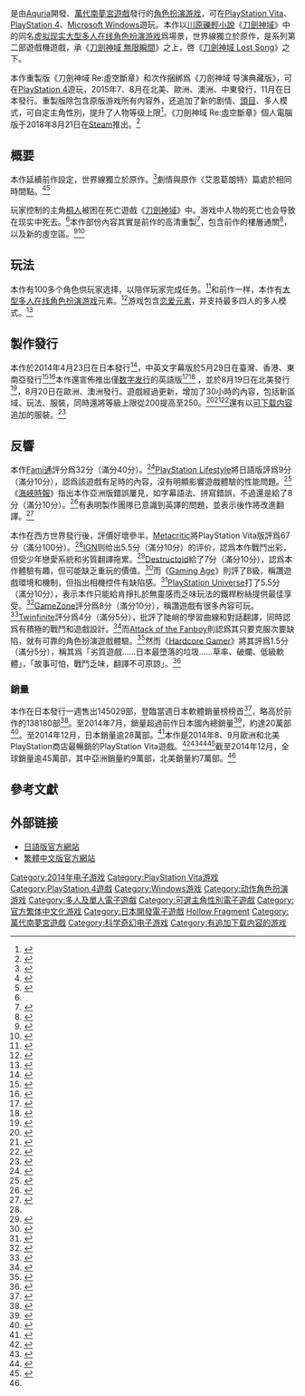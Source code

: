 {{NoteTA
|G1=Games
|G2=SAO
}}
{{Infobox VG
| title       = 刀剑神域 虚空断章
| japanese    = ソードアート・オンライン -ホロウ・フラグメント-
| english     = Sword Art Online: Hollow Fragment
| image       = Sword Art Online Hollow Fragment.jpg
| caption     = 
| official    = {{vgr|TWHK|刀劍神域 虛空斷章|nocc=yes}}
| common      = 刀剑神域 虚空碎片
| genre       = [[角色扮演游戏|角色扮演游戏]]
| platforms   = [[PlayStation_Vita|PlayStation Vita]]、[[PlayStation_4|PlayStation 4]]、[[Microsoft_Windows|Microsoft Windows]]
| developer   = Aquria<ref>{{cite web|url=http://www.bandainamcogames.com/game/sword-art-online-hollow-fragment.html|title=Sword Art Online: Hollow Fragment|publisher=[[Bandai_Namco_Games|Bandai Namco Games]]|accessdate=2018-04-15|archive-date=2015-03-28|archive-url=https://web.archive.org/web/20150328080714/http://www.bandainamcogames.com/game/sword-art-online-hollow-fragment.html|dead-url=yes}}</ref>
| publisher   = [[万代南梦宫娱乐|萬代南夢宮遊戲]]
| director    = 
| producer    = 二見鷹介<ref>{{cite web|url=http://gematsu.com/2014/06/bandai-namco-announces-anime-expo-2014-plans|title=Bandai Namco announces Anime Expo 2014 plans|publisher=Gematsu|language=|date=2014-06-28|accessdate=2018-04-15|archive-date=2020-10-29|archive-url=https://web.archive.org/web/20201029044451/https://www.gematsu.com/2014/06/bandai-namco-announces-anime-expo-2014-plans|dead-url=no}}</ref>
| designer    = 
| writer      = 
| programmer  = 
| composer    = 
| artist      = 
| series      = [[刀劍神域|刀劍神域]]
| engine      = 
| modes       = [[单人电子游戏|单人]]、[[多人电子游戏|多人]]
| released    = '''PlayStation Vita'''{{vgr|JP|2014年4月24日|TWHK|2014年5月29日<ref>{{Cite web |url = https://gnn.gamer.com.tw/8/96488.html |title = PS Vita《刀劍神域 ―虛空斷章―》繁體中文版 公布限定版及特典情報 |author = KEN |date = 2015-10-25 |publisher = 巴哈姆特 |language =  |accessdate = 2018-04-15 |archive-date = 2017-12-22 |archive-url = https://web.archive.org/web/20171222162640/https://gnn.gamer.com.tw/8/96488.html |dead-url = no }}</ref>|NA|2014年8月19日|EU|2014年8月20日}}'''PlayStation 4'''{{vgr|NA|2015年7月28日|EU|2015年8月4日<ref>{{cite web|url=http://gematsu.com/2015/07/sword-art-online-re-hollow-fragment-delayed-one-week|title=Sword Art Online Re: Hollow Fragment delayed one week|publisher=Gematsu|date=2015-07-24|accessdate=2015-07-24|archive-date=2020-02-25|archive-url=https://web.archive.org/web/20200225035920/https://www.gematsu.com/2015/07/sword-art-online-re-hollow-fragment-delayed-one-week}}</ref>|JP|2015年11月19日|TWHK|2015年11月19日}}'''Microsoft Windows'''{{vgr|WW|2018年8月21日<ref>{{cite web|url=https://gematsu.com/2018/08/sword-art-online-re-hollow-fragment-for-pc-launches-august-21|title=Sword Art Online Re: Hollow Fragment for PC launches August 21|publisher=Gematsu|date=2018-08-12|accessdate=2018-08-12|archive-date=2020-11-09|archive-url=https://web.archive.org/web/20201109031856/https://www.gematsu.com/2018/08/sword-art-online-re-hollow-fragment-for-pc-launches-august-21}}</ref>}}
}}

{{vgname|刀剑神域 虚空断章|ja=ソードアート・オンライン -ホロウ・フラグメント-|en=Sword Art Online: Hollow Fragment}}是由[[Aquria|Aquria]]開發、[[万代南梦宫娱乐|萬代南夢宮遊戲]]發行的[[角色扮演游戏|角色扮演游戏]]，可在[[PlayStation_Vita|PlayStation Vita]]、[[PlayStation_4|PlayStation 4]]、[[Microsoft_Windows|Microsoft Windows]]遊玩。本作以[[川原礫|川原礫]][[輕小說|輕小說]]《[[刀劍神域|刀劍神域]]》中的同名[[虚拟现实|虚拟现实]][[大型多人在线角色扮演游戏|大型多人在线角色扮演游戏]]爲場景，世界線獨立於原作，是系列第二部遊戲機遊戲，承《[[刀劍神域_無限瞬間|刀劍神域 無限瞬間]]》之上，啓《[[刀劍神域_Lost_Song|刀劍神域 Lost Song]]》之下。

本作重製版《刀劍神域 Re:虛空斷章》和次作捆綁爲《刀劍神域 导演典藏版》，可在[[PlayStation_4|PlayStation 4]]遊玩，2015年7、8月在北美、歐洲、澳洲、中東發行，11月在日本發行。重製版除包含原版游戏所有内容外，还追加了新的剧情、[[頭目_(角色類型)|頭目]]、多人模式，可自定主角性別，提升了人物等级上限<ref>{{Cite web |url = http://ps4.tgbus.com/news/201508/20150824151432.shtml |title = 《刀剑神域》最新PV Re虚空断章可单独购买 |author = 天楼神威 |date = 2015-08-24 |publisher = 电玩巴士 |language =  |accessdate = 2018-04-15 |archive-url = https://web.archive.org/web/20180415190322/http://ps4.tgbus.com/news/201508/20150824151432.shtml |archive-date = 2018-04-15 |dead-url = yes }}</ref>。《刀劍神域 Re:虛空斷章》個人電腦版于2018年8月21日在[[Steam|Steam]]推出。<ref>{{Cite web |url = http://www.ali213.net/news/html/2018-2/347771.html |title = 《刀剑神域：虚空断章》PC版发售日公布 预订PC《刀剑神域：夺命凶弹》可免费获赠游戏 |author = cloud |date = 2018-02-23 |publisher = 游侠网 |language =  |accessdate = 2018-04-15 |archive-date = 2020-09-26 |archive-url = https://web.archive.org/web/20200926174635/https://www.ali213.net/news/html/2018-2/347771.html |dead-url = no }}</ref>

==概要==
本作延續前作設定，世界線獨立於原作。<ref>{{cite web|url=http://kotaku.com/infinity-moment-takes-everything-you-know-about-sword-a-464949599|title=Infinity Moment Takes Everything You Know About Sword Art Online, and Turns It on Its Head|publisher=Kotaku|date=2013-04-02|accessdate=2014-05-02|archive-date=2013-07-29|archive-url=https://web.archive.org/web/20130729003933/http://kotaku.com/infinity-moment-takes-everything-you-know-about-sword-a-464949599}}</ref>劇情與原作〈艾恩葛朗特〉篇處於相同時間點。<ref>{{Cite web|title=Review: Sword Art Online: Hollow Fragment|url=https://www.destructoid.com/stories/review-sword-art-online-hollow-fragment-279631.phtml|access-date=2020-07-22|website=Destructoid|language=|archive-date=2021-04-14|archive-url=https://web.archive.org/web/20210414211851/https://www.destructoid.com/stories/review-sword-art-online-hollow-fragment-279631.phtml}}</ref><ref>{{Cite web|title=Tech in Asia - Connecting Asia's startup ecosystem|url=https://www.techinasia.com/sword-art-online-hollow-fragment-review-kirito-hero-aincrad|access-date=2020-07-22|website=www.techinasia.com|language=|archive-date=2020-07-23|archive-url=https://web.archive.org/web/20200723121112/https://www.techinasia.com/sword-art-online-hollow-fragment-review-kirito-hero-aincrad}}</ref>

玩家控制的主角[[桐人|桐人]]被困在死亡遊戲《[[刀劍神域世界觀與設定|刀劍神域]]》中。游戏中人物的死亡也会导致在现实中死去。<ref name="gameinformer" />本作部份內容其實是前作的高清重製<ref>{{cite web|url=http://www.pocketgamer.co.uk/r/PS+Vita/Sword+Art+Online%3A+Hollow+Fragment/news.asp?c=59303|title=Sword Art Online: Hollow Fragment will come bundled with another HD game for SAO fans|publisher=Pocket Gamer|date=2014-05-01|accessdate=2014-05-02|archive-date=2016-04-05|archive-url=https://web.archive.org/web/20160405185935/http://www.pocketgamer.co.uk/r/PS+Vita/Sword+Art+Online%3A+Hollow+Fragment/news.asp?c=59303}}</ref>，包含前作的樓層通關<ref>{{cite web|url=http://www.siliconera.com/2014/05/01/sword-art-online-hollow-fragment-includes-hd-version-sword-art-online-infinity-moment/|title=Sword Art Online: Hollow Fragment Includes An HD Version Of Sword Art Online: Infinity Moment|publisher=Siliconera|date=2014-05-01|accessdate=2014-05-01|archive-date=2014-05-02|archive-url=https://web.archive.org/web/20140502033202/http://www.siliconera.com/2014/05/01/sword-art-online-hollow-fragment-includes-hd-version-sword-art-online-infinity-moment/}}</ref>，以及新的虛空區。<ref name="SAOHF Announced for PS Vita">{{cite web|url=http://gematsu.com/2013/10/sword-art-online-hollow-fragment-announced-for-ps-vita|title=Sword Art Online: Hollow Fragment announced for PS Vita|publisher=Gematsu|date=2013-10-06|accessdate=2014-04-02|archive-date=2014-04-25|archive-url=https://web.archive.org/web/20140425224228/http://gematsu.com/2013/10/sword-art-online-hollow-fragment-announced-for-ps-vita}}</ref><ref>{{cite web|url=http://www.crunchyroll.com/anime-news/2014/01/09-1/sword-art-online-hollow-fragment-screens-show-battle-system-event-scenes-and-more|title="Sword Art Online: Hollow Fragment" Screens Show Battle System, Event Scenes, and More|publisher=Crunchyroll|date=2014-01-10|accessdate=2020-01-10|archive-date=2020-02-25|archive-url=https://web.archive.org/web/20200225035915/https://www.crunchyroll.com/anime-news/2014/01/09-1/sword-art-online-hollow-fragment-screens-show-battle-system-event-scenes-and-more}}</ref>

== 玩法 ==
本作有100多个角色供玩家选择，以陪伴玩家完成任务。<ref>{{cite web|url=http://www.siliconera.com/2014/02/24/can-befriend-100-characters-sword-art-online-hollow-fragment/|title=You Can Befriend Over 100 Characters In Sword Art Online: Hollow Fragment|publisher=Siliconera|date=2014-02-24|accessdate=2018-04-15|archive-date=2018-06-17|archive-url=https://web.archive.org/web/20180617170026/http://www.siliconera.com/2014/02/24/can-befriend-100-characters-sword-art-online-hollow-fragment/|dead-url=no}}</ref>和前作一样，本作有[[大型多人在线角色扮演游戏|大型多人在线角色扮演游戏]]元素。<ref name="gameinformer">{{cite web|url=http://www.gameinformer.com/b/news/archive/2014/05/01/duo-of-sword-art-online-games-coming-to-north-america.aspx|title=Duo Of Sword Art Online Games Coming To North America|publisher=[[Game_Informer|Game Informer]]|date=2014-05-01|accessdate=2017-04-15|archive-url=https://web.archive.org/web/20170415202732/http://www.gameinformer.com/b/news/archive/2014/05/01/duo-of-sword-art-online-games-coming-to-north-america.aspx|archive-date=2017-04-15|dead-url=yes}}</ref>游戏包含[[戀愛模擬遊戲|恋爱元素]]，并支持最多四人的多人模式。<ref>{{cite web|url=http://www.escapistmagazine.com/news/view/133910-Sword-Art-Online-Hollow-Fragment-Arrives-in-North-America-this-Summer|title=Sword Art Online: Hollow Fragment Arrives in North America this Summer|publisher=[[The_Escapist|The Escapist]]|language=|date=2014-04-22|accessdate=2018-04-15|archive-date=2016-03-09|archive-url=https://web.archive.org/web/20160309175550/http://www.escapistmagazine.com/news/view/133910-Sword-Art-Online-Hollow-Fragment-Arrives-in-North-America-this-Summer|dead-url=yes}}</ref>

==製作發行==
本作於2014年4月23日在日本發行<ref>{{cite web|url=http://www.siliconera.com/2013/10/08/sword-art-online-hollow-fragment-lets-players-hold-hands-heroine-tidbits/|title=Sword Art Online: Hollow Fragment – Hold Hands With A Heroine And Other Tidbits|publisher=Siliconera|date=2013-10-08|accessdate=2014-04-03|archive-date=2014-03-20|archive-url=https://web.archive.org/web/20140320213823/http://www.siliconera.com/2013/10/08/sword-art-online-hollow-fragment-lets-players-hold-hands-heroine-tidbits/}}</ref>，中英文字幕版於5月29日在臺灣、香港、東南亞發行<ref>{{cite web|url=https://sg.news.yahoo.com/southeast-asia-enjoy-sword-art-online-hollow-fragment-121558031.html|title=Southeast Asia to enjoy Sword Art Online: Hollow Fragment this end May|publisher=[[Yahoo!|Yahoo!]]|date=2014-05-02|accessdate=2014-07-06|archive-date=2016-03-05|archive-url=https://web.archive.org/web/20160305135119/https://sg.news.yahoo.com/southeast-asia-enjoy-sword-art-online-hollow-fragment-121558031.html}}</ref><ref name="SAOHF Taiwanese Version">{{cite web|url=http://gematsu.com/2014/03/sword-art-online-hollow-fragment-will-english-traditional-chinese-subtitles-taiwan|title=Sword Art Online: Hollow Fragment will have English and Traditional Chinese subtitles in Taiwan|publisher=Gematsu|date=2014-03-22|accessdate=2014-04-02|archive-date=2014-03-28|archive-url=https://web.archive.org/web/20140328013419/http://gematsu.com/2014/03/sword-art-online-hollow-fragment-will-english-traditional-chinese-subtitles-taiwan}}</ref>本作還宣佈推出僅[[数字发行|数字发行]]的英語版<ref>{{cite web|url=http://www.siliconera.com/2014/04/22/sword-art-online-hollow-fragment-coming-north-america-summer/|title=Sword Art Online: Hollow Fragment Coming To North America This Summer|author=Ishaan|publisher=Siliconera|date=2014-04-22|accessdate=2014-04-22|archive-date=2015-12-20|archive-url=https://web.archive.org/web/20151220125537/http://www.siliconera.com/2014/04/22/sword-art-online-hollow-fragment-coming-north-america-summer/}}</ref><ref>{{cite web|title=SWORD ART ONLINE: HOLLOW FRAGMENT to be released in Europe and Australia|url=http://www.bandainamcogames.eu/news/2014/05/14/sword-art-online-hollow-fragment-to-be-released-in-europe-and-australia/4295|publisher=[[Bandai_Namco_Games|Bandai Namco Games]]|date=2014-05-14|accessdate=2014-07-22|archive-date=2014-07-28|archive-url=https://web.archive.org/web/20140728034032/http://www.bandainamcogames.eu/news/2014/05/14/sword-art-online-hollow-fragment-to-be-released-in-europe-and-australia/4295}}</ref> ，並於8月19日在北美發行<ref>{{cite web|url=http://www.bandainamcogames.com/game/sword-art-online-hollow-fragment.html|title=Sword Art Online: Hollow Fragment|publisher=[[Bandai_Namco_Games|Bandai Namco Games]]|accessdate=2014-07-04|archive-date=2015-03-28|archive-url=https://web.archive.org/web/20150328080714/http://www.bandainamcogames.com/game/sword-art-online-hollow-fragment.html}}</ref>，8月20日在歐洲、澳洲發行。遊戲經過更新，增加了30小時的內容，包括新區域、玩法、服裝，同時還將等級上限從200提高至250。<ref>{{cite web|url=http://www.siliconera.com/2014/04/29/sword-art-online-hollow-fragments-major-update-adds-30-hours-content/|title=Sword Art Online: Hollow Fragment's Major Update Adds 30 Hours Of Content|publisher=Siliconera|date=2014-04-29|accessdate=2014-05-02|archive-date=2015-12-20|archive-url=https://web.archive.org/web/20151220125552/http://www.siliconera.com/2014/04/29/sword-art-online-hollow-fragments-major-update-adds-30-hours-content/}}</ref><ref>{{cite web|url=http://www.gamezone.com/news/2014/08/12/sword-art-online-hollow-fragment-boasts-free-dlc-costumes-and-major-update|title=Sword Art Online: Hollow Fragment boasts free DLC costumes and major update|publisher=GameZone|date=2014-08-12|accessdate=2014-08-19|archive-date=2014-08-23|archive-url=https://web.archive.org/web/20140823200943/http://www.gamezone.com/news/2014/08/12/sword-art-online-hollow-fragment-boasts-free-dlc-costumes-and-major-update}}</ref><ref>{{cite web|url=http://www.playstationlifestyle.net/2014/08/12/sword-art-online-update-hollow-fragment-major-update-arrives-september-2014-in-north-america-europe/|title=Sword Art Online: Hollow Fragment Major Update Arrives September 2014 in North America, Europe|publisher=PlayStation LifeStyle|date=2014-08-12|accessdate=2014-08-19|archive-date=2014-08-21|archive-url=https://web.archive.org/web/20140821032515/http://www.playstationlifestyle.net/2014/08/12/sword-art-online-update-hollow-fragment-major-update-arrives-september-2014-in-north-america-europe/}}</ref>還有以[[可下载内容|可下载内容]]追加的服裝。<ref>{{cite web|url=http://www.animenewsnetwork.com/daily-briefs/2014-08-14/sword-art-online-hollow-fragment-gets-free-costume-dlc/.77574|title=Sword Art Online: Hollow Fragment Gets Free Costume DLC|publisher=[[Anime_News_Network|Anime News Network]]|date=2014-08-14|accessdate=2014-08-19|archive-date=2014-08-15|archive-url=https://web.archive.org/web/20140815054919/http://www.animenewsnetwork.com/daily-briefs/2014-08-14/sword-art-online-hollow-fragment-gets-free-costume-dlc/.77574}}</ref>

== 反響 ==
{{Video game reviews
| MC = PSV：67/100<ref name="MCVITA">{{cite web |url=http://www.metacritic.com/game/playstation-vita/sword-art-online-hollow-fragment |title=Sword Art Online: Hollow Fragment for PlayStation Vita Reviews |website=[[Metacritic|Metacritic]] |publisher=[[CBS_Interactive|CBS Interactive]] |accessdate=2015-10-31 |archive-date=2020-11-17 |archive-url=https://web.archive.org/web/20201117231645/https://www.metacritic.com/game/playstation-vita/sword-art-online-hollow-fragment }}</ref><br/>PS4：65/100<ref>{{cite web |url=http://www.metacritic.com/game/playstation-4/sword-art-online-re-hollow-fragment |title=Sword Art Online Re: Hollow Fragment for PlayStation 4 Reviews |website=[[Metacritic|Metacritic]] |publisher=[[CBS_Interactive|CBS Interactive]] |accessdate=2018-08-12 |archive-date=2020-10-26 |archive-url=https://web.archive.org/web/20201026102157/https://www.metacritic.com/game/playstation-4/sword-art-online-re-hollow-fragment }}</ref>
}}

本作[[Fami通|Fami通]]評分爲32分（滿分40分）。<ref>{{cite web|url=http://gematsu.com/2014/04/famitsu-review-scores-issue-1324|title=Famitsu Review Scores: Issue 1324|publisher=Gematsu|date=2014-04-15|accessdate=2014-07-04|archive-date=2014-04-16|archive-url=https://web.archive.org/web/20140416175910/http://gematsu.com/2014/04/famitsu-review-scores-issue-1324}}</ref>[[PlayStation_Lifestyle|PlayStation Lifestyle]]將日語版評爲9分（滿分10分），認爲該遊戲有足時的內容，沒有明顯影響遊戲體驗的性能問題。<ref>{{cite web|url=http://www.playstationlifestyle.net/2014/06/30/sword-art-online-hollow-fragment-review-go-virtual-vita-import/|title=Sword Art Online: Hollow Fragment Review – Go Virtual (Vita Import)|publisher=PlayStation Lifestyle|date=2014-06-30|accessdate=2014-07-04|archive-date=2020-11-12|archive-url=https://web.archive.org/web/20201112031420/https://www.playstationlifestyle.net/2014/06/30/sword-art-online-hollow-fragment-review-go-virtual-vita-import/}}</ref>《[[海峽時報|海峽時報]]》指出本作亞洲版錯誤屢見，如字幕語法、拼寫錯誤，不過還是給了8分（滿分10分）。<ref>{{cite web |last=Tan |first=Colin |url=http://www.straitstimes.com/digital-life/gaming/story/sword-art-online-hollow-fragment-feels-real-mmorpg-20140611 |title=Sword Art Online: Hollow Fragment feels like a real MMORPG |publisher=[[The_Straits_Times|The Straits Times]] |date=2014-06-11 |accessdate=2014-07-05 |archive-date=2014-07-12 |archive-url=https://web.archive.org/web/20140712000550/http://www.straitstimes.com/digital-life/gaming/story/sword-art-online-hollow-fragment-feels-real-mmorpg-20140611 }}</ref>有表明製作團隊已意識到英譯的問題，並表示後作將改進翻譯。<ref>{{cite web|url=http://www.siliconera.com/2014/10/29/sword-art-online-lost-song-producer-expect-better-english-translation/|title=Sword Art Online: Lost Song Producer: Expect A Better English Translation|publisher=Siliconera|date=2014-10-29|accessdate=2014-10-29|archive-date=2019-05-15|archive-url=https://web.archive.org/web/20190515124444/https://www.siliconera.com/2014/10/29/sword-art-online-lost-song-producer-expect-better-english-translation/}}</ref>

本作在西方世界發行後，評價好壞參半。[[Metacritic|Metacritic]]將PlayStation Vita版評爲67分（滿分100分）。<ref name="MCVITA"/>[[IGN|IGN]]则给出5.5分（滿分10分）的评价，認爲本作戰鬥出彩，但受少年戀愛系統和劣質翻譯拖累。<ref>{{cite web|url=http://uk.ign.com/articles/2014/09/19/sword-art-online-hollow-fragment-review|title=Sword Art Online: Hollow Fragment Review|publisher=[[IGN|IGN]]|date=2014-09-19|accessdate=2015-10-31|archive-date=2020-02-25|archive-url=https://web.archive.org/web/20200225035918/https://uk.ign.com/articles/2014/09/19/sword-art-online-hollow-fragment-review}}</ref>[[Destructoid|Destructoid]]給了7分（滿分10分），認爲本作體驗有趣，但可能缺乏重玩的價值。<ref>{{cite web|url=http://www.destructoid.com/review-sword-art-online-hollow-fragment-279631.phtml|title=Sword Art Online: Hollow Fragment|publisher=Destructoid|date=2014-08-19|accessdate=2014-08-19|archive-date=2020-11-13|archive-url=https://web.archive.org/web/20201113040454/https://www.destructoid.com/review-sword-art-online-hollow-fragment-279631.phtml}}</ref>而《[[Gaming_Age|Gaming Age]]》則評了B級，稱讚遊戲環境和機制，但指出相機控件有缺陷感。<ref>{{cite web|url=http://www.gaming-age.com/2014/08/sword-art-online-hollow-fragment-review-ps-vita/|title=Sword Art Online: Hollow Fragment review for PS Vita|publisher=Gaming Age|date=2014-08-19|accessdate=2014-08-19|archive-date=2020-11-12|archive-url=https://web.archive.org/web/20201112030651/https://gaming-age.com/2014/08/sword-art-online-hollow-fragment-review-ps-vita/}}</ref>[[PlayStation_Universe|PlayStation Universe]]打了5.5分（滿分10分），表示本作只能給肯掙扎於無靈感而乏味玩法的鐵桿粉絲提供最佳享受。<ref>{{cite web|url=http://www.psu.com/review/24494/Sword-Art-Online--Hollow-Fragment-Review/?page=2|title=Sword Art Online: Hollow Fragment Review|publisher=[[PlayStation_Universe|PlayStation Universe]]|date=2014-08-29|accessdate=2015-10-31|archive-date=2016-03-05|archive-url=https://web.archive.org/web/20160305073836/http://www.psu.com/review/24494/Sword-Art-Online--Hollow-Fragment-Review/?page=2}}</ref>[[GameZone|GameZone]]評分爲8分（滿分10分），稱讚遊戲有很多內容可玩。<ref>{{cite web|url=http://www.gamezone.com/reviews/2014/08/19/review-sword-art-online-hollow-fragment-traps-fans-inside-an-mmo-simulator|title=Review: Sword Art Online: Hollow Fragment traps fans inside an MMO simulator|publisher=GameZone|date=2014-08-19|accessdate=2014-08-19|archive-date=2014-08-23|archive-url=https://web.archive.org/web/20140823173326/http://www.gamezone.com/reviews/2014/08/19/review-sword-art-online-hollow-fragment-traps-fans-inside-an-mmo-simulator}}</ref>[[Twinfinite|Twinfinite]]評分爲4分（滿分5分），批評了陡峭的學習曲線和對話翻譯，同時認爲有積極的戰鬥和遊戲設計。<ref>{{cite web|url=http://www.twinfinite.net/2014/08/19/sword-art-online-hollow-fragment-review/2/|title=Sword Art Online: Hollow Fragment Review|publisher=Twinfinite|date=2014-08-19|accessdate=2014-08-19|archive-date=2015-08-10|archive-url=https://web.archive.org/web/20150810013336/http://www.twinfinite.net/2014/08/19/sword-art-online-hollow-fragment-review/2/}}</ref>而[[Attack_of_the_Fanboy|Attack of the Fanboy]]則認爲其只要克服次要缺陷，就有可靠的角色扮演遊戲體驗。<ref>{{cite web|url=http://attackofthefanboy.com/reviews/sword-art-online-hollow-fragment-review/|title=Sword Art Online: Hollow Fragment Review|publisher=Attack of the Fanboy|date=2014-08-19|accessdate=2014-08-19|archive-date=2014-08-20|archive-url=https://web.archive.org/web/20140820193042/http://attackofthefanboy.com/reviews/sword-art-online-hollow-fragment-review/}}</ref>然而《[[Hardcore_Gamer|Hardcore Gamer]]》將其評爲1.5分（滿分5分），稱其爲「劣質遊戲……日本最墮落的垃圾……草率、破爛、低級軟體」，「故事可怕，戰鬥乏味，翻譯不可原諒」。<ref>{{cite web|url=http://www.hardcoregamer.com/2014/08/19/review-sword-art-online-hollow-fragment/99686/|title=Review: Sword Art Online: Hollow Fragment|publisher=Hardcore Gamer|date=2014-08-19|archive-url=https://web.archive.org/web/20140819205635/http://www.hardcoregamer.com/2014/08/19/review-sword-art-online-hollow-fragment/99686/|archive-date=2014-08-19|dead-url=no|access-date=2014-08-19}}</ref>

===銷量===
本作在日本發行一週售出145029部，登臨當週日本軟體銷量榜榜首<ref>{{cite web|title=Media Create Sales: 4/21/14 – 4/27/14|url=http://gematsu.com/2014/04/media-create-sales-42114-42714|publisher=Gematsu|date=2014-04-30|accessdate=2014-04-30|archive-date=2014-05-02|archive-url=https://web.archive.org/web/20140502000609/http://gematsu.com/2014/04/media-create-sales-42114-42714}}</ref>，略高於前作的138180部<ref>{{cite web|url=http://www.siliconera.com/2014/04/30/this-week-in-sales-sword-art-online-hollow-fragment-begins-its-quest/|title=This Week In Sales: Sword Art Online: Hollow Fragment Begins Its Quest|publisher=Siliconera|date=2014-04-30|accessdate=2014-05-02|archive-date=2015-12-20|archive-url=https://web.archive.org/web/20151220125557/http://www.siliconera.com/2014/04/30/this-week-in-sales-sword-art-online-hollow-fragment-begins-its-quest/}}</ref>。至2014年7月，銷量超過前作日本國內總銷量<ref name="cr-sequel">{{cite web|url=http://www.crunchyroll.com/anime-news/2014/07/08-1/sword-art-online-hollow-fragment-game-sequel-being-discussed|title="Sword Art Online: Hollow Fragment" Game Sequel Being Discussed|publisher=[[Crunchyroll|Crunchyroll]]|date=2014-07-08|accessdate=2014-07-10|archive-date=2015-11-06|archive-url=https://web.archive.org/web/20151106121714/http://www.crunchyroll.com/anime-news/2014/07/08-1/sword-art-online-hollow-fragment-game-sequel-being-discussed}}</ref>，約達20萬部<ref>{{cite web|url=http://dengekionline.com/elem/000/000/842/842950/|script-title=ja:『ソードアート・オンライン ―ホロウ・フラグメント―』大規模アップデート＆無料DLCの詳細が二見鷹介Pへのインタビューで判明 【SAOトゥデイ】|publisher=[[ASCII_Media_Works|ASCII Media Works]]|date=2014-04-24|accessdate=2014-07-10|language=|archive-date=2016-03-30|archive-url=https://web.archive.org/web/20160330090701/http://dengekionline.com/elem/000/000/842/842950/}}</ref>。至2014年12月，日本銷量逾28萬部。<ref name="dengeki-986405">{{cite web|url=http://dengekionline.com/elem/000/000/986/986405/|script-title=ja:『SAO ロストソング』の情報も明らかに! 二見鷹介Pと河合泰一Pが語る2015年の目標は?|publisher=[[ASCII_Media_Works|ASCII Media Works]]|date=2015-01-13|accessdate=2015-01-13|language=|archive-date=2016-06-11|archive-url=https://web.archive.org/web/20160611053107/http://dengekionline.com/elem/000/000/986/986405/}}</ref>本作是2014年8、9月歐洲和北美PlayStation商店最暢銷的PlayStation Vita遊戲。<ref>{{cite web|url=http://blog.eu.playstation.com/2014/09/08/playstation-store-charts-august-infamous-first-light-diablo-iii-ros-fight/|title=PlayStation Store charts, August: inFAMOUS: First Light & Diablo III: RoS fight it out|publisher=Sony Computer Entertainment Europe|date=2014-09-08|accessdate=2014-09-08|archive-date=2014-09-10|archive-url=https://web.archive.org/web/20140910170728/http://blog.eu.playstation.com/2014/09/08/playstation-store-charts-august-infamous-first-light-diablo-iii-ros-fight/}}</ref><ref>{{cite web|url=http://blog.us.playstation.com/2014/09/08/ps-stores-top-downloads-for-august-2014/|title=PS Store's Top Downloads for August 2014|publisher=Sony Computer Entertainment America|date=2014-09-08|accessdate=2014-10-22}}</ref><ref>{{cite web|url=http://blog.eu.playstation.com/2014/10/09/playstation-store-charts-september/|title=PlayStation Store charts, September: Destiny, Minecraft & FIFA fight it out|publisher=Sony Computer Entertainment Europe|date=2014-10-09|accessdate=2014-10-15|archive-date=2014-10-14|archive-url=https://web.archive.org/web/20141014194501/http://blog.eu.playstation.com/2014/10/09/playstation-store-charts-september/}}</ref><ref>{{cite web|url=http://blog.us.playstation.com/2014/10/09/ps-stores-top-downloads-for-september-2014/|title=PS Store's Top Downloads for September 2014|publisher=Sony Computer Entertainment America|date=2014-10-09|accessdate=2014-10-15|archive-date=2014-10-13|archive-url=https://web.archive.org/web/20141013201510/http://blog.us.playstation.com/2014/10/09/ps-stores-top-downloads-for-september-2014/}}</ref>截至2014年12月，全球銷量逾45萬部，其中亞洲銷量約9萬部，北美銷量約7萬部。<ref name="dengeki-986405"/>

== 參考文獻 ==
{{Reflist|2}}

== 外部链接 ==
* [http://sao-hf.bngames.net/ 日語版官方網站] {{Wayback|url=http://sao-hf.bngames.net/ |date=20140522022417 }}
* [https://www.bandainamcoent.com.tw/intro-detail.php?game_no=75 繁體中文版官方網站]
{{刀剑神域}}
{{DEFAULTSORT:Sword Art Online Hollow Fragment}}
[[Category:2014年电子游戏|Category:2014年电子游戏]]
[[Category:PlayStation_Vita游戏|Category:PlayStation Vita游戏]]
[[Category:PlayStation_4遊戲|Category:PlayStation 4遊戲]]
[[Category:Windows游戏|Category:Windows游戏]]
[[Category:动作角色扮演游戏|Category:动作角色扮演游戏]]
[[Category:多人及單人電子遊戲|Category:多人及單人電子遊戲]]
[[Category:可選主角性別電子遊戲|Category:可選主角性別電子遊戲]]
[[Category:官方繁体中文化游戏|Category:官方繁体中文化游戏]]
[[Category:日本開發電子遊戲|Category:日本開發電子遊戲]]
[[Category:刀劍神域系列電子遊戲|Hollow Fragment]]
[[Category:萬代南夢宮遊戲|Category:萬代南夢宮遊戲]]
[[Category:科学奇幻电子游戏|Category:科学奇幻电子游戏]]
[[Category:有追加下载内容的游戏|Category:有追加下载内容的游戏]]